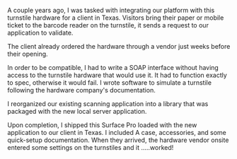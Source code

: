 A couple years ago, I was tasked with integrating our platform with this turnstile hardware for a client in Texas. Visitors bring their paper or mobile ticket to the barcode reader on the turnstile, it sends a request to our application to validate.

The client already ordered the hardware through a vendor just weeks before their opening.

In order to be compatible, I had to write a SOAP interface without having access to the turnstile hardware that would use it. It had to function exactly to spec, otherwise it would fail. I wrote software to simulate a turnstile following the hardware company's documentation.

I reorganized our existing scanning application into a library that was packaged with the new local server application.

Upon completion, I shipped this Surface Pro loaded with the new application to our client in Texas. I included A case, accessories, and some quick-setup documentation.
When they arrived, the hardware vendor onsite entered some settings on the turnstiles and it .....worked!
